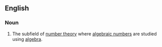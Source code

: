 ==English==
===Noun===
{{en-noun|-|sg=[[algebraic]] [[number]] [[theory]]}}
# {{math}} The subfield of [[number theory]] where [[algebraic number]]s are studied using [[algebra]].